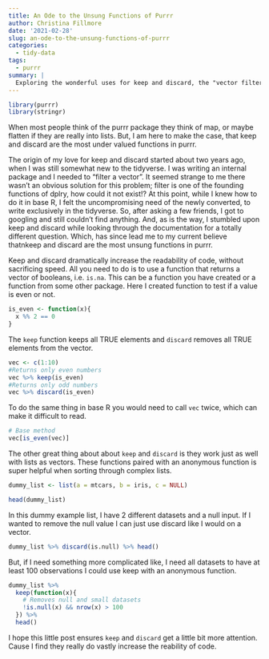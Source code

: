 ```yaml
---
title: An Ode to the Unsung Functions of Purrr
author: Christina Fillmore
date: '2021-02-28'
slug: an-ode-to-the-unsung-functions-of-purrr
categories:
  - tidy-data
tags:
  - purrr
summary: |
  Exploring the wonderful uses for keep and discard, the "vector filtering functions" 
---
```

```r
library(purrr)
library(stringr)
```

When most people think of the purrr package they think of map, or maybe flatten if they are really into lists. But, I am here to make the case, that keep and discard are the most under valued functions in purrr. 

The origin of my love for keep and discard started about two years ago, when I was still somewhat new to the tidyverse. I was writing an internal package and I needed to "filter a vector". It seemed strange to me there wasn't an obvious solution for this problem; filter is one of the founding functions of dplry, how could it not exist!? At this point, while I knew how to do it in base R, I felt the uncompromising need of the newly converted, to write exclusively in the tidyverse. So, after asking a few friends, I got to googling and still couldn't find anything. And, as is the way, I stumbled upon keep and discard while looking through the documentation for a totally different question. Which, has since lead me to my current believe thatnkeep and discard are the most unsung functions in purrr. 

Keep and discard dramatically increase the readability of code, without sacrificing speed. All you need to do is to use a function that returns a vector of booleans, i.e. `is.na`. This can be a function you have created or a function from some other package. Here I created function to test if a value is even or not. 
```r
is_even <- function(x){
  x %% 2 == 0 
}

```
The `keep` function keeps all TRUE elements and `discard` removes all TRUE elements from the vector. 
```r
vec <- c(1:10)
#Returns only even numbers
vec %>% keep(is_even)
#Returns only odd numbers
vec %>% discard(is_even)
```
To do the same thing in base R you would need to call `vec` twice, which can make it difficult to read. 
```r
# Base method
vec[is_even(vec)]
```

The other great thing about about `keep` and `discard` is they work just as well with lists as vectors. These functions paired with an anonymous function is super helpful when sorting through complex lists.
```r
dummy_list <- list(a = mtcars, b = iris, c = NULL)

head(dummy_list)
```

In this dummy example list, I have 2 different datasets and a null input. If I wanted to remove the null value I can just use discard like I would on a vector. 
```r
dummy_list %>% discard(is.null) %>% head()
```
But, if I need something more complicated like, I need all datasets to have at least 100 observations I could use keep with an anonymous function. 
```r
dummy_list %>% 
  keep(function(x){
    # Removes null and small datasets 
    !is.null(x) && nrow(x) > 100
  }) %>% 
  head()
```

I hope this little post ensures `keep` and `discard` get a little bit more attention. Cause I find they really do vastly increase the reability of code.  